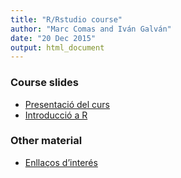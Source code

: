 ```yaml
---
title: "R/Rstudio course"
author: "Marc Comas and Iván Galván"
date: "20 Dec 2015"
output: html_document
---
```


### Course slides

  * [Presentació del curs](01-rstudio.html)
  * [Introducció a R](02-R_intro.html)

### Other material

  * [Enllaços d'interés](links.html)